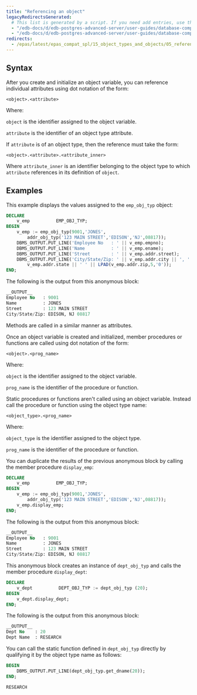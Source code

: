 ```yaml
---
title: "Referencing an object"
legacyRedirectsGenerated:
  # This list is generated by a script. If you need add entries, use the `legacyRedirects` key.
  - "/edb-docs/d/edb-postgres-advanced-server/user-guides/database-compatibility-for-oracle-developers-guide/9.6/Database_Compatibility_for_Oracle_Developers_Guide_v9.6.1.095.html"
  - "/edb-docs/d/edb-postgres-advanced-server/user-guides/database-compatibility-for-oracle-developers-guide/9.5/Database_Compatibility_for_Oracle_Developers_Guide.1.217.html"
redirects:
  - /epas/latest/epas_compat_spl/15_object_types_and_objects/05_referencing_an_object/ #generated for docs/epas/reorg-role-use-case-mode
---
```


<div id="referencing_an_object" class="registered_link"></div>

## Syntax

After you create and initialize an object variable, you can reference individual attributes using dot notation of the form:

```text
<object>.<attribute>
```

Where: 

`object` is the identifier assigned to the object variable. 

`attribute` is the identifier of an object type attribute.

If `attribute` is of an object type, then the reference must take the form:

```text
<object>.<attribute>.<attribute_inner>
```

Where `attribute_inner` is an identifier belonging to the object type to which `attribute` references in its definition of `object`.

## Examples

This example displays the values assigned to the `emp_obj_typ` object:

```sql
DECLARE
    v_emp          EMP_OBJ_TYP;
BEGIN
    v_emp := emp_obj_typ(9001,'JONES',
        addr_obj_typ('123 MAIN STREET','EDISON','NJ',08817));
    DBMS_OUTPUT.PUT_LINE('Employee No   : ' || v_emp.empno);
    DBMS_OUTPUT.PUT_LINE('Name          : ' || v_emp.ename);
    DBMS_OUTPUT.PUT_LINE('Street        : ' || v_emp.addr.street);
    DBMS_OUTPUT.PUT_LINE('City/State/Zip: ' || v_emp.addr.city || ', ' ||
        v_emp.addr.state || ' ' || LPAD(v_emp.addr.zip,5,'0'));
END;
```

The following is the output from this anonymous block:

```sql
__OUTPUT__
Employee No   : 9001
Name          : JONES
Street        : 123 MAIN STREET
City/State/Zip: EDISON, NJ 08817
```

Methods are called in a similar manner as attributes.

Once an object variable is created and initialized, member procedures or functions are called using dot notation of the form:

```text
<object>.<prog_name>
```

Where:

`object` is the identifier assigned to the object variable. 

`prog_name` is the identifier of the procedure or function.

Static procedures or functions aren't called using an object variable. Instead call the procedure or function using the object type name:

```text
<object_type>.<prog_name>
```

Where:

`object_type` is the identifier assigned to the object type. 

`prog_name` is the identifier of the procedure or function.

You can duplicate the results of the previous anonymous block by calling the member procedure `display_emp`:

```sql
DECLARE
    v_emp          EMP_OBJ_TYP;
BEGIN
    v_emp := emp_obj_typ(9001,'JONES',
        addr_obj_typ('123 MAIN STREET','EDISON','NJ',08817));
    v_emp.display_emp;
END;
```

The following is the output from this anonymous block:

```sql
__OUTPUT__
Employee No   : 9001
Name          : JONES
Street        : 123 MAIN STREET
City/State/Zip: EDISON, NJ 08817
```

This anonymous block creates an instance of `dept_obj_typ` and calls the member procedure `display_dept`:

```sql
DECLARE
    v_dept          DEPT_OBJ_TYP := dept_obj_typ (20);
BEGIN
    v_dept.display_dept;
END;
```

The following is the output from this anonymous block:

```sql
__OUTPUT__
Dept No    : 20
Dept Name  : RESEARCH
```

You can call the static function defined in `dept_obj_typ` directly by qualifying it by the object type name as follows:

```sql
BEGIN
    DBMS_OUTPUT.PUT_LINE(dept_obj_typ.get_dname(20));
END;

RESEARCH
```

